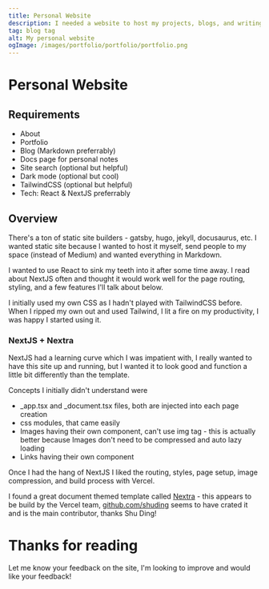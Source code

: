 ```yaml
---
title: Personal Website
description: I needed a website to host my projects, blogs, and writing. I built this using NextJS, Nextra and TailwindCSS.
tag: blog tag
alt: My personal website
ogImage: /images/portfolio/portfolio/portfolio.png
---
```


# Personal Website

## Requirements

- About
- Portfolio
- Blog (Markdown preferrably)
- Docs page for personal notes
- Site search (optional but helpful)
- Dark mode (optional but cool)
- TailwindCSS (optional but helpful)
- Tech: React & NextJS preferrably

## Overview

There's a ton of static site builders - gatsby, hugo, jekyll, docusaurus, etc. I wanted static site because I wanted to host it myself, send people to my space (instead of Medium) and wanted everything in Markdown.

I wanted to use React to sink my teeth into it after some time away. I read about NextJS often and thought it would work well for the page routing, styling, and a few features I'll talk about below.

I initially used my own CSS as I hadn't played with TailwindCSS before. When I ripped my own out and used Tailwind, I lit a fire on my productivity, I was happy I started using it.

### NextJS + Nextra

NextJS had a learning curve which I was impatient with, I really wanted to have this site up and running, but I wanted it to look good and function a little bit differently than the template.

Concepts I initially didn't understand were

- \_app.tsx and \_document.tsx files, both are injected into each page creation
- css modules, that came easily
- Images having their own component, can't use img tag - this is actually better because Images don't need to be compressed and auto lazy loading
- Links having their own component

Once I had the hang of NextJS I liked the routing, styles, page setup, image compression, and build process with Vercel.

I found a great document themed template called [Nextra](https://nextra.site) - this appears to be build by the Vercel team, [github.com/shuding](https://github.com/shuding) seems to have crated it and is the main contributor, thanks Shu Ding!

# Thanks for reading

Let me know your feedback on the site, I'm looking to improve and would like your feedback!
